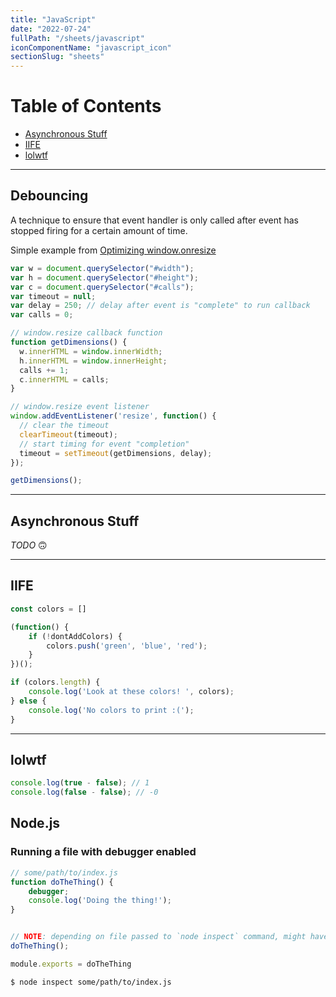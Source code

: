 ```yaml
---
title: "JavaScript"
date: "2022-07-24"
fullPath: "/sheets/javascript"
iconComponentName: "javascript_icon"
sectionSlug: "sheets"
---
```


# Table of Contents

- [Asynchronous Stuff](#asynchronous-stuff)
- [IIFE](#iife)
- [lolwtf](#lolwtf)

---

## Debouncing

A technique to ensure that event handler is only called after event has stopped firing for a certain amount of time.

Simple example from [Optimizing window.onresize](https://bencentra.com/code/2015/02/27/optimizing-window-resize.html)

```JavaScript
var w = document.querySelector("#width");
var h = document.querySelector("#height");
var c = document.querySelector("#calls");
var timeout = null;
var delay = 250; // delay after event is "complete" to run callback
var calls = 0;

// window.resize callback function
function getDimensions() {
  w.innerHTML = window.innerWidth;
  h.innerHTML = window.innerHeight;
  calls += 1;
  c.innerHTML = calls;
}

// window.resize event listener
window.addEventListener('resize', function() {
  // clear the timeout
  clearTimeout(timeout);
  // start timing for event "completion"
  timeout = setTimeout(getDimensions, delay);
});

getDimensions();

```

---

## Asynchronous Stuff

_TODO_ 🙃

---

## IIFE

```JavaScript
const colors = []

(function() {
    if (!dontAddColors) {
        colors.push('green', 'blue', 'red');
    }
})();

if (colors.length) {
    console.log('Look at these colors! ', colors);
} else {
    console.log('No colors to print :(');
}
```

---

## lolwtf

```JavaScript
console.log(true - false); // 1
console.log(false - false); // -0
```

## Node.js

### Running a file with debugger enabled

```javascript
// some/path/to/index.js
function doTheThing() {
    debugger;
    console.log('Doing the thing!');
}


// NOTE: depending on file passed to `node inspect` command, might have to execute the function directly
doTheThing();

module.exports = doTheThing
```

```sh
$ node inspect some/path/to/index.js
```
